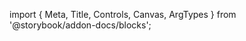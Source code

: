 ﻿import { Meta, Title, Controls, Canvas, ArgTypes } from '@storybook/addon-docs/blocks';

<Meta of={TextFieldStories}/>
<Title/>
<Canvas of={TextFieldStories.Default} layout={"centered"} sourceState={"none"} withToolbar={true}/>
<Controls/>

## Components

### TextField
<ArgTypes of={TextFieldStories}/>

### TextFieldInput
<ArgTypes of={TextFieldInputStories}/>

### TextFieldTextArea
<ArgTypes of={TextFieldTextAreaStories}/>

### TextFieldLabel
<ArgTypes of={TextFieldLabelStories}/>

### TextFieldDescription
<ArgTypes of={TextFieldDescriptionStories}/>

### TextFieldErrorMessage
<ArgTypes of={TextFieldErrorMessageStories}/>
